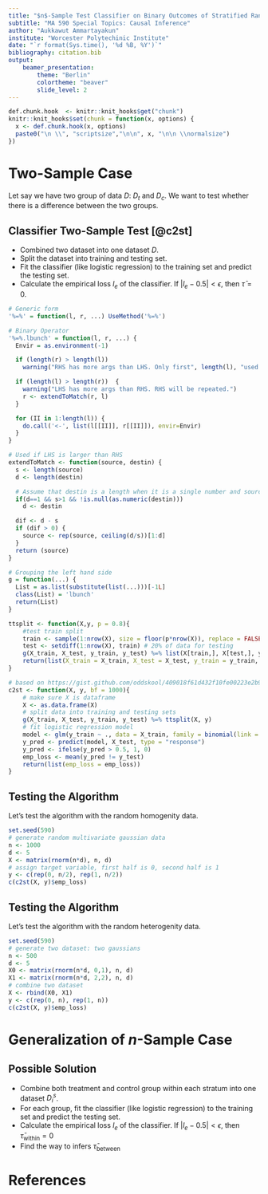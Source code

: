 ```yaml
---
title: "$n$-Sample Test Classifier on Binary Outcomes of Stratified Randomized Experiments"
subtitle: "MA 590 Special Topics: Causal Inference"
author: "Aukkawut Ammartayakun"
institute: "Worcester Polytechinic Institute"
date: "`r format(Sys.time(), '%d %B, %Y')`"
bibliography: citation.bib
output:   
    beamer_presentation:
        theme: "Berlin"
        colortheme: "beaver"
        slide_level: 2
---
```

```r
def.chunk.hook  <- knitr::knit_hooks$get("chunk")
knitr::knit_hooks$set(chunk = function(x, options) {
  x <- def.chunk.hook(x, options)
  paste0("\n \\", "scriptsize","\n\n", x, "\n\n \\normalsize")
})
```

# Two-Sample Case

Let say we have two group of data $D$: $D_t$ and $D_c$. We want to test whether there is a difference between the two groups. 

## Classifier Two-Sample Test [@c2st]

 - Combined two dataset into one dataset $D$.
 - Split the dataset into training and testing set.
 - Fit the classifier (like logistic regression) to the training set and predict the testing set.
 - Calculate the empirical loss $l_e$ of the classifier. If $|l_e - 0.5| < \epsilon$, then $\bar{\tau} = 0$.

```r
# Generic form
'%=%' = function(l, r, ...) UseMethod('%=%')

# Binary Operator
'%=%.lbunch' = function(l, r, ...) {
  Envir = as.environment(-1)

  if (length(r) > length(l))
    warning("RHS has more args than LHS. Only first", length(l), "used.")

  if (length(l) > length(r))  {
    warning("LHS has more args than RHS. RHS will be repeated.")
    r <- extendToMatch(r, l)
  }

  for (II in 1:length(l)) {
    do.call('<-', list(l[[II]], r[[II]]), envir=Envir)
  }
}

# Used if LHS is larger than RHS
extendToMatch <- function(source, destin) {
  s <- length(source)
  d <- length(destin)

  # Assume that destin is a length when it is a single number and source is not
  if(d==1 && s>1 && !is.null(as.numeric(destin)))
    d <- destin

  dif <- d - s
  if (dif > 0) {
    source <- rep(source, ceiling(d/s))[1:d]
  }
  return (source)
}

# Grouping the left hand side
g = function(...) {
  List = as.list(substitute(list(...)))[-1L]
  class(List) = 'lbunch'
  return(List)
}
```
```r
ttsplit <- function(X,y, p = 0.8){
    #test train split
    train <- sample(1:nrow(X), size = floor(p*nrow(X)), replace = FALSE) # 80% of data for training
    test <- setdiff(1:nrow(X), train) # 20% of data for testing
    g(X_train, X_test, y_train, y_test) %=% list(X[train,], X[test,], y[train], y[test])
    return(list(X_train = X_train, X_test = X_test, y_train = y_train, y_test = y_test))
}
```

```r
# based on https://gist.github.com/oddskool/409018f61d432f10fe00223e2b93cb51
c2st <- function(X, y, bf = 1000){
    # make sure X is dataframe
    X <- as.data.frame(X)
    # split data into training and testing sets
    g(X_train, X_test, y_train, y_test) %=% ttsplit(X, y)
    # fit logistic regression model
    model <- glm(y_train ~ ., data = X_train, family = binomial(link = "logit"))
    y_pred <- predict(model, X_test, type = "response")
    y_pred <- ifelse(y_pred > 0.5, 1, 0)
    emp_loss <- mean(y_pred != y_test)
    return(list(emp_loss = emp_loss))
}
```

## Testing the Algorithm
Let's test the algorithm with the random homogenity data.
```r
set.seed(590)
# generate random multivariate gaussian data
n <- 1000
d <- 5
X <- matrix(rnorm(n*d), n, d)
# assign target variable, first half is 0, second half is 1
y <- c(rep(0, n/2), rep(1, n/2))
c(c2st(X, y)$emp_loss)
```

## Testing the Algorithm
Let's test the algorithm with the random heterogenity data.
```r
set.seed(590)
# generate two dataset: two gaussians
n <- 500
d <- 5
X0 <- matrix(rnorm(n*d, 0,1), n, d)
X1 <- matrix(rnorm(n*d, 2,2), n, d)
# combine two dataset
X <- rbind(X0, X1)
y <- c(rep(0, n), rep(1, n))
c(c2st(X, y)$emp_loss)
```

# Generalization of $n$-Sample Case

## Possible Solution

 - Combine both treatment and control group within each stratum into one dataset $D^{s}_i$.
 - For each group, fit the classifier (like logistic regression) to the training set and predict the testing set.
 - Calculate the empirical loss $l_e$ of the classifier. If $|l_e - 0.5| < \epsilon$, then $\bar{\tau}_{\text{within}} = 0$
 - Find the way to infers $\bar{\tau}_{\text{between}}$

# References
